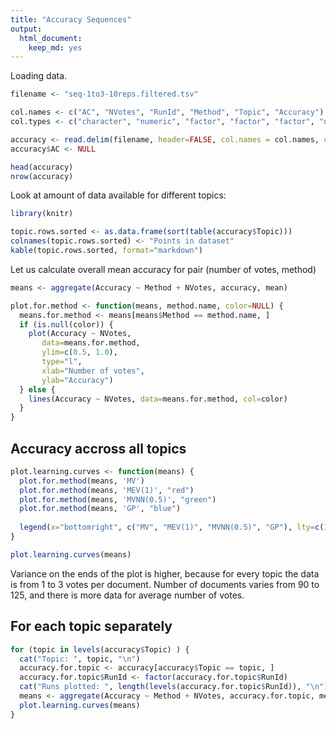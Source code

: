 ```yaml
---
title: "Accuracy Sequences"
output: 
  html_document: 
    keep_md: yes
---
```


Loading data.

```r

filename <- "seq-1to3-10reps.filtered.tsv"

col.names <- c("AC", "NVotes", "RunId", "Method", "Topic", "Accuracy")
col.types <- c("character", "numeric", "factor", "factor", "factor", "numeric")

accuracy <- read.delim(filename, header=FALSE, col.names = col.names, colClasses = col.types)
accuracy$AC <- NULL

head(accuracy)
nrow(accuracy)
```

Look at amount of data available for different topics:

```r
library(knitr)

topic.rows.sorted <- as.data.frame(sort(table(accuracy$Topic)))
colnames(topic.rows.sorted) <- "Points in dataset"
kable(topic.rows.sorted, format="markdown")

```

Let us calculate overall mean accuracy for pair (number of votes, method)

```r

means <- aggregate(Accuracy ~ Method + NVotes, accuracy, mean)

plot.for.method <- function(means, method.name, color=NULL) {
  means.for.method <- means[means$Method == method.name, ]
  if (is.null(color)) {
    plot(Accuracy ~ NVotes, 
       data=means.for.method, 
       ylim=c(0.5, 1.0),
       type="l",
       xlab="Number of votes",
       ylab="Accuracy")    
  } else {
    lines(Accuracy ~ NVotes, data=means.for.method, col=color)
  }
}

```

## Accuracy accross all topics

```r

plot.learning.curves <- function(means) {
  plot.for.method(means, 'MV')
  plot.for.method(means, 'MEV(1)', "red")
  plot.for.method(means, 'MVNN(0.5)', "green")
  plot.for.method(means, 'GP', "blue")
  
  legend(x="bottomright", c("MV", "MEV(1)", "MVNN(0.5)", "GP"), lty=c(1,1,1,1), col=c("black", "red", "green", "blue") )
}

plot.learning.curves(means)

```


Variance on the ends of the plot is higher, because for every topic the data is from 1 to 3 votes per document. Number of documents varies from 90 to 125, and there is more data for average number of votes.

## For each topic separately

```r

for (topic in levels(accuracy$Topic) ) {
  cat("Topic: ", topic, "\n")
  accuracy.for.topic <- accuracy[accuracy$Topic == topic, ]
  accuracy.for.topic$RunId <- factor(accuracy.for.topic$RunId)
  cat("Runs plotted: ", length(levels(accuracy.for.topic$RunId)), "\n")
  means <- aggregate(Accuracy ~ Method + NVotes, accuracy.for.topic, mean)
  plot.learning.curves(means)
}

```
